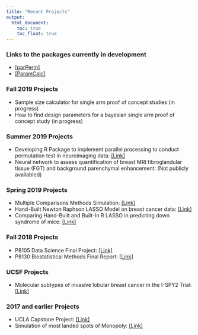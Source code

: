 ```yaml
---
title: "Recent Projects"
output:
  html_document: 
    toc: true
    toc_float: true
---
```


### Links to the packages currently in development
- [[parPerm]](https://zeloszhu.com/parPerm)
- [[ParamCalc]](https://zeloszhu.com/ParamCalc)


### Fall 2019 Projects
- Sample size calculator for single arm proof of concept studies (in progress)
- How to find design parameters for a bayesian single arm proof of concept study (in progress)

### Summer 2019 Projects
- Developing R Package to implement parallel processing to conduct permutation test in neuroimaging data: [[Link]](https://zeloszhu.com/parPerm)
- Neural network to assess quantification of breast MRI fibroglandular tissue (FGT) and background
parenchymal enhancement: (Not publicly availabled)

### Spring 2019 Projects
- Multiple Comparisons Methods Simulation: [[Link]](./Docs/group1_report.pdf)
- Hand-Built Newton Raphson LASSO Model on breast cancer data: [[Link]](./Docs/Computing_Group_Project2 (2).pdf)
- Comparing Hand-Built and Built-In R LASSO in predicting down syndrome of mice: [[Link]](./Docs/Computing_Group_Project3.pdf)

### Fall 2018 Projects
- P8105 Data Science Final Project: [[Link]](https://nevilleq.github.io/p8105_fp_qzal/)
- P8130 Biostatistical Methods Final Report: [[Link]](https://github.com/alyssamv/p8130_final_proj/blob/master/Report_Group3.pdf)

### UCSF Projects
- Molecular subtypes of invasive lobular breast cancer in the I-SPY2 Trial: [[Link]](http://sabcs18.posterview.com/nosl/i/PD7-06)

<script async class="speakerdeck-embed" data-id="12bd7436b1004028af449e20fa7b4444" data-ratio="1.77777777777778" src="//speakerdeck.com/assets/embed.js"></script>

### 2017 and earlier Projects
- UCLA Capstone Project: [[Link]](./Docs/stat141report.pdf)
- Simulation of most landed spots of Monopoly: [[Link]](https://github.com/zdz2101/Monopoly-/blob/master/Monopoly.md)